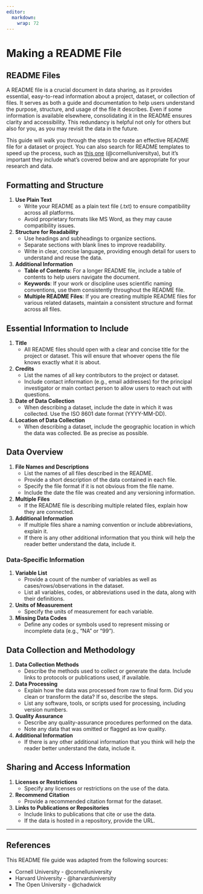 ```yaml
---
editor:
  markdown:
    wrap: 72
---
```


# Making a README File {.unnumbered}

## README Files

A README file is a crucial document in data sharing, as it provides
essential, easy-to-read information about a project, dataset, or collection of files.
It serves as both a guide and documentation to help users understand the
purpose, structure, and usage of the file it describes. Even if some
information is available elsewhere, consolidating it in the README
ensures clarity and accessibility. This redundancy is helpful not only
for others but also for you, as you may revisit the data in the future.

This guide will walk you through the steps to create an effective README
file for a dataset or project. You can also search for README templates
to speed up the process, such as [this one](https://cornell.app.box.com/v/ReadmeTemplate) (@cornelluniversitya), but it's important they include what's covered
below and are appropriate for your research and data.

## Formatting and Structure

1.  **Use Plain Text**
    -   Write your README as a plain text file (.txt) to ensure
        compatibility across all platforms.
    -   Avoid proprietary formats like MS Word, as they may cause
        compatibility issues.
2.  **Structure for Readability**
    -   Use headings and subheadings to organize sections.
    -   Separate sections with blank lines to improve readability.
    -   Write in clear, concise language, providing enough detail for
        users to understand and reuse the data.
3.  **Additional Information**
    -   **Table of Contents**: For a longer README file, include a table
        of contents to help users navigate the document.
    -   **Keywords**: If your work or discipline uses scientific naming
        conventions, use them consistently throughout the README file.
    -   **Multiple README Files**: If you are creating multiple README
        files for various related datasets, maintain a consistent
        structure and format across all files.

## Essential Information to Include

1.  **Title**
    -   All README files should open with a clear and concise title for
        the project or dataset. This will ensure that whoever opens the
        file knows exactly what it is about.
2.  **Credits**
    -   List the names of all key contributors to the project or
        dataset.
    -   Include contact information (e.g., email addresses) for the
        principal investigator or main contact person to allow users to
        reach out with questions.
3.  **Date of Data Collection**
    -   When describing a dataset, include the date in which it was
        collected. Use the ISO 8601 date format (YYYY-MM-DD).
4.  **Location of Data Collection**
    -   When describing a dataset, include the geographic location in
        which the data was collected. Be as precise as possible.

## Data Overview

1.  **File Names and Descriptions**
    -   List the names of all files described in the README.
    -   Provide a short description of the data contained in each file.
    -   Specify the file format if it is not obvious from the file name.
    -   Include the date the file was created and any versioning
        information.

2.  **Multiple Files**
    -   If the README file is describing multiple related files, explain
        how they are connected.
3.  **Additional Information**
    -   If multiple files share a naming convention or include
        abbreviations, explain it.
    -   If there is any other additional information that you think will
        help the reader better understand the data, include it.

### Data-Specific Information

1.  **Variable List**
    -   Provide a count of the number of variables as well as
        cases/rows/observations in the dataset.
    -   List all variables, codes, or abbreviations used in the data,
        along with their definitions.
2.  **Units of Measurement**
    -   Specify the units of measurement for each variable.
3.  **Missing Data Codes**
    -   Define any codes or symbols used to represent missing or
        incomplete data (e.g., "NA" or "99").

## Data Collection and Methodology

1.  **Data Collection Methods**
    -   Describe the methods used to collect or generate the data.
        Include links to protocols or publications used, if available.
2.  **Data Processing**
    -   Explain how the data was processed from raw to final form. Did
        you clean or transform the data? If so, describe the steps.
    -   List any software, tools, or scripts used for processing,
        including version numbers.
3.  **Quality Assurance**
    -   Describe any quality-assurance procedures performed on the data.
    -   Note any data that was omitted or flagged as low quality.
4.  **Additional Information**
    -   If there is any other additional information that you think will
        help the reader better understand the data, include it.

## Sharing and Access Information

1.  **Licenses or Restrictions**
    -   Specify any licenses or restrictions on the use of the data.
2.  **Recommend Citation**
    -   Provide a recommended citation format for the dataset.
3.  **Links to Publications or Repositories**
    -   Include links to publications that cite or use the data.
    -   If the data is hosted in a repository, provide the URL.
    
---

## References

This README file guide was adapted from the following sources:

- Cornell University - @cornelluniversity
- Harvard University - @harvarduniversity
- The Open University - @chadwick